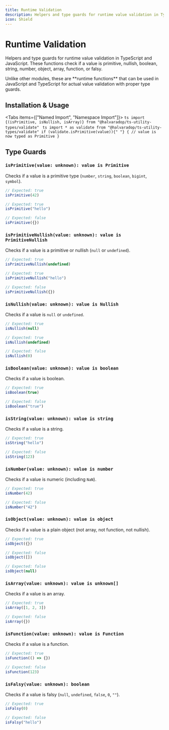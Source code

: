 ```yaml
---
title: Runtime Validation
description: Helpers and type guards for runtime value validation in TypeScript and JavaScript. These functions check if a value is primitive, nullish, boolean, string, number, object, array, function, or falsy.
icon: Shield
---
```



# Runtime Validation

Helpers and type guards for runtime value validation in TypeScript and JavaScript. These functions check if a value is primitive, nullish, boolean, string, number, object, array, function, or falsy.

<Callout type="info" title="Runtime Functions">
    Unlike other modules, these are **runtime functions** that can be used in JavaScript and TypeScript for actual value
    validation with proper type guards.
</Callout>

## Installation & Usage

<Tabs items={["Named Import", "Namespace Import"]}>
    <Tab value="Named Import">
        ```ts import {(isPrimitive, isNullish, isArray)} from "@halvaradop/ts-utility-types/validate" ```
    </Tab>
    <Tab value="Namespace Import">
        ```ts import * as validate from "@halvaradop/ts-utility-types/validate" if (validate.isPrimitive(value)){" "}
        {
            // value is now typed as Primitive
        }
        ```
    </Tab>
</Tabs>

## Type Guards

### `isPrimitive(value: unknown): value is Primitive`

Checks if a value is a primitive type (`number`, `string`, `boolean`, `bigint`, `symbol`).

```ts
// Expected: true
isPrimitive(42)

// Expected: true
isPrimitive("hello")

// Expected: false
isPrimitive({})
```

### `isPrimitiveNullish(value: unknown): value is PrimitiveNullish`

Checks if a value is a primitive or nullish (`null` or `undefined`).

```ts
// Expected: true
isPrimitiveNullish(undefined)

// Expected: true
isPrimitiveNullish("hello")

// Expected: false
isPrimitiveNullish({})
```

### `isNullish(value: unknown): value is Nullish`

Checks if a value is `null` or `undefined`.

```ts
// Expected: true
isNullish(null)

// Expected: true
isNullish(undefined)

// Expected: false
isNullish(0)
```

### `isBoolean(value: unknown): value is boolean`

Checks if a value is boolean.

```ts
// Expected: true
isBoolean(true)

// Expected: false
isBoolean("true")
```

### `isString(value: unknown): value is string`

Checks if a value is a string.

```ts
// Expected: true
isString("hello")

// Expected: false
isString(123)
```

### `isNumber(value: unknown): value is number`

Checks if a value is numeric (including `NaN`).

```ts
// Expected: true
isNumber(42)

// Expected: false
isNumber("42")
```

### `isObject(value: unknown): value is object`

Checks if a value is a plain object (not array, not function, not nullish).

```ts
// Expected: true
isObject({})

// Expected: false
isObject([])

// Expected: false
isObject(null)
```

### `isArray(value: unknown): value is unknown[]`

Checks if a value is an array.

```ts
// Expected: true
isArray([1, 2, 3])

// Expected: false
isArray({})
```

### `isFunction(value: unknown): value is Function`

Checks if a value is a function.

```ts
// Expected: true
isFunction(() => {})

// Expected: false
isFunction(123)
```

### `isFalsy(value: unknown): boolean`

Checks if a value is falsy (`null`, `undefined`, `false`, `0`, `""`).

```ts
// Expected: true
isFalsy(0)

// Expected: false
isFalsy("hello")
```

